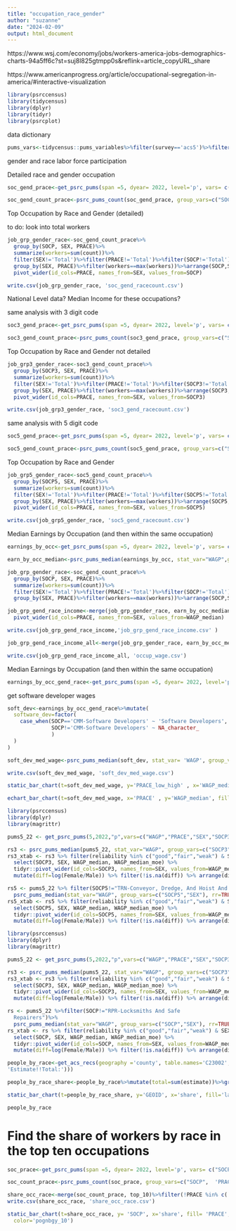 ```yaml
---
title: "occupation_race_gender"
author: "suzanne"
date: "2024-02-09"
output: html_document
---
```

https://www.wsj.com/economy/jobs/workers-america-jobs-demographics-charts-94a5ff6c?st=suj8l825gtmpp0s&reflink=article_copyURL_share

https://www.americanprogress.org/article/occupational-segregation-in-america/#interactive-visualization


```r
library(psrccensus)
library(tidycensus)
library(dplyr)
library(tidyr)
library(psrcplot)
```

data dictionary
```r
pums_vars<-tidycensus::pums_variables%>%filter(survey=='acs5')%>%filter(year==2022)

```

gender and race labor force participation


Detailed race and gender occupation

```r
soc_gend_prace<-get_psrc_pums(span =5, dyear= 2022, level='p', vars= c("SOCP", "SEX", "PRACE"))
```


```r
soc_gend_count_prace<-psrc_pums_count(soc_gend_prace, group_vars=c("SOCP", "SEX", 'PRACE'))

```
Top Occupation by Race and Gender (detailed)

to do: look into total workers
```r
job_grp_gender_race<-soc_gend_count_prace%>%
  group_by(SOCP, SEX, PRACE)%>%
  summarize(workers=sum(count))%>%
  filter(SEX!='Total')%>%filter(PRACE!='Total')%>%filter(SOCP!='Total')%>%
  group_by(SEX, PRACE)%>%filter(workers==max(workers))%>%arrange(SOCP,SEX, PRACE)%>%
  pivot_wider(id_cols=PRACE, names_from=SEX, values_from=SOCP)
```

```r
write.csv(job_grp_gender_race, 'soc_gend_racecount.csv')
```

National Level data?
Median Income for these occupations?

same analysis with 3 digit code

```r
soc3_gend_prace<-get_psrc_pums(span =5, dyear= 2022, level='p', vars= c("SOCP3", "SEX", "PRACE"))
```


```r
soc3_gend_count_prace<-psrc_pums_count(soc3_gend_prace, group_vars=c("SOCP3", "SEX", 'PRACE'))

```
Top Occupation by Race and Gender not detailed
```r
job_grp3_gender_race<-soc3_gend_count_prace%>%
  group_by(SOCP3, SEX, PRACE)%>%
  summarize(workers=sum(count))%>%
  filter(SEX!='Total')%>%filter(PRACE!='Total')%>%filter(SOCP3!='Total')%>%
  group_by(SEX, PRACE)%>%filter(workers==max(workers))%>%arrange(SOCP3,SEX, PRACE)%>%
  pivot_wider(id_cols=PRACE, names_from=SEX, values_from=SOCP3)
```

```r
write.csv(job_grp3_gender_race, 'soc3_gend_racecount.csv')
```


same analysis with 5 digit code

```r
soc5_gend_prace<-get_psrc_pums(span =5, dyear= 2022, level='p', vars= c("SOCP5", "SEX", "PRACE"))
```


```r
soc5_gend_count_prace<-psrc_pums_count(soc5_gend_prace, group_vars=c("SOCP5", "SEX", 'PRACE'))

```
Top Occupation by Race and Gender 
```r
job_grp5_gender_race<-soc5_gend_count_prace%>%
  group_by(SOCP5, SEX, PRACE)%>%
  summarize(workers=sum(count))%>%
  filter(SEX!='Total')%>%filter(PRACE!='Total')%>%filter(SOCP5!='Total')%>%
  group_by(SEX, PRACE)%>%filter(workers==max(workers))%>%arrange(SOCP5,SEX, PRACE)%>%
  pivot_wider(id_cols=PRACE, names_from=SEX, values_from=SOCP5)
```

```r
write.csv(job_grp5_gender_race, 'soc5_gend_racecount.csv')
```

Median Earnings by Occupation (and then within the same occupation)
```r
earnings_by_occ<-get_psrc_pums(span =5, dyear= 2022, level='p', vars= c("SOCP", "WAGP"))
```


```r
earn_by_occ_median<-psrc_pums_median(earnings_by_occ, stat_var="WAGP",group_vars= c('SOCP'))%>%filter(COUNTY=='Region')
```


```r

job_grp_gender_race<-soc_gend_count_prace%>%
  group_by(SOCP, SEX, PRACE)%>%
  summarize(workers=sum(count))%>%
  filter(SEX!='Total')%>%filter(PRACE!='Total')%>%filter(SOCP!='Total')%>%
  group_by(SEX, PRACE)%>%filter(workers==max(workers))%>%arrange(SOCP,SEX, PRACE)
```



```r
job_grp_gend_race_income<-merge(job_grp_gender_race, earn_by_occ_median)%>%
  pivot_wider(id_cols=PRACE, names_from=SEX, values_from=WAGP_median)

```

```r
write.csv(job_grp_gend_race_income,'job_grp_gend_race_income.csv' )
```

```r
job_grp_gend_race_income_all<-merge(job_grp_gender_race, earn_by_occ_median)%>%distinct(SOCP,WAGP_median)
```

```r
write.csv(job_grp_gend_race_income_all, 'occup_wage.csv')
```


Median Earnings by Occupation (and then within the same occupation)
```r
earnings_by_occ_gend_race<-get_psrc_pums(span =5, dyear= 2022, level='p', vars= c("SOCP", "WAGP","PRACE", "SEX"))
```
get software developer wages
```r

soft_dev<-earnings_by_occ_gend_race%>%mutate(
  software_dev=factor(
    case_when(SOCP=='CMM-Software Developers' ~ 'Software Developers',
              SOCP!='CMM-Software Developers' ~ NA_character_
              )
  )
)

```

```r
soft_dev_med_wage<-psrc_pums_median(soft_dev, stat_var= 'WAGP', group_vars=c('SEX', 'PRACE', 'software_dev'), rr=TRUE)%>%filter(software_dev=='Software Developers')%>%filter(reliability=='good')%>%mutate(PRACE_low_high=forcats::fct_reorder(PRACE, -WAGP_median))

write.csv(soft_dev_med_wage, 'soft_dev_med_wage.csv')
```

```r
static_bar_chart(t=soft_dev_med_wage, y='PRACE_low_high' , x='WAGP_median', fill='SEX', est="currency", moe='WAGP_median_moe')
```


```r
echart_bar_chart(t=soft_dev_med_wage, x='PRACE' , y='WAGP_median', fill='SEX', pos= NULL, est="currency")

```


```r
library(psrccensus)
library(dplyr)
library(magrittr)

pums5_22 <- get_psrc_pums(5,2022,"p",vars=c("WAGP","PRACE","SEX","SOCP3","SOCP5","SOCP"))

rs3 <- psrc_pums_median(pums5_22, stat_var="WAGP", group_vars=c("SOCP3","SEX"), rr=TRUE) 
rs3_xtab <- rs3 %>% filter(reliability %in% c("good","fair","weak") & SEX !="Total") %>% 
  select(SOCP3, SEX, WAGP_median, WAGP_median_moe) %>%
  tidyr::pivot_wider(id_cols=SOCP3, names_from=SEX, values_from=WAGP_median) %>% 
  mutate(diff=log(Female/Male)) %>% filter(!is.na(diff)) %>% arrange(diff)

rs5 <- pums5_22 %>% filter(SOCP5!="TRN-Conveyor, Dredge, And Hoist And Winch Operators") %>%
  psrc_pums_median(stat_var="WAGP", group_vars=c("SOCP5","SEX"), rr=TRUE) 
rs5_xtab <- rs5 %>% filter(reliability %in% c("good","fair","weak") & SEX !="Total") %>% 
  select(SOCP5, SEX, WAGP_median, WAGP_median_moe) %>%
  tidyr::pivot_wider(id_cols=SOCP5, names_from=SEX, values_from=WAGP_median) %>% 
  mutate(diff=log(Female/Male)) %>% filter(!is.na(diff)) %>% arrange(diff)
```
```r
library(psrccensus)
library(dplyr)
library(magrittr)

pums5_22 <- get_psrc_pums(5,2022,"p",vars=c("WAGP","PRACE","SEX","SOCP3","SOCP5","SOCP"))

rs3 <- psrc_pums_median(pums5_22, stat_var="WAGP", group_vars=c("SOCP3","SEX"), rr=TRUE) 
rs3_xtab <- rs3 %>% filter(reliability %in% c("good","fair","weak") & SEX !="Total") %>% 
  select(SOCP3, SEX, WAGP_median, WAGP_median_moe) %>%
  tidyr::pivot_wider(id_cols=SOCP3, names_from=SEX, values_from=WAGP_median) %>% 
  mutate(diff=log(Female/Male)) %>% filter(!is.na(diff)) %>% arrange(diff)
```

```r
rs <- pums5_22 %>%filter(SOCP!="RPR-Locksmiths And Safe
  Repairers")%>%
  psrc_pums_median(stat_var="WAGP", group_vars=c("SOCP","SEX"), rr=TRUE)
rs_xtab <- rs %>% filter(reliability %in% c("good","fair","weak") & SEX !="Total") %>% 
  select(SOCP, SEX, WAGP_median, WAGP_median_moe) %>%
  tidyr::pivot_wider(id_cols=SOCP, names_from=SEX, values_from=WAGP_median) %>% 
  mutate(diff=log(Female/Male)) %>% filter(!is.na(diff)) %>% arrange(diff)
```

```r
people_by_race<-get_acs_recs(geography ='county', table.names='C23002', years =2022, acs.type='acs1')%>%filter(name=='Region')%>%filter(!(label %in%c('Estimate!!Total:!!Two or More Races:!!Two races including Some Other Race',' Estimate!!Total:!!Two or More Races:!!Two races excluding Some Other Race, and three or more races'	,
'Estimate!!Total:')))

```

```r
people_by_race_share<-people_by_race%>%mutate(total=sum(estimate))%>%group_by(label)%>%mutate(share=estimate/total)
```


```r
static_bar_chart(t=people_by_race_share, y='GEOID', x='share', fill='label', pos='stack', color='obgnpgy_10')
```



```r
people_by_race
```

# Find the share of workers by race in the top ten occupations

```r
soc_prace<-get_psrc_pums(span =5, dyear= 2022, level='p', vars= c("SOCP", "PRACE"))

```

```r
soc_count_prace<-psrc_pums_count(soc_prace, group_vars=c("SOCP",  'PRACE'))%>%filter(COUNTY=='Region')
```



```r
share_occ_race<-merge(soc_count_prace, top_10)%>%filter(!PRACE %in% c('Asian alone', 'White alone'))
write.csv(share_occ_race, 'share_occ_race.csv')
```

```r
static_bar_chart(t=share_occ_race, y= 'SOCP', x='share', fill= 'PRACE', pos='stack',
  color='pognbgy_10')
```